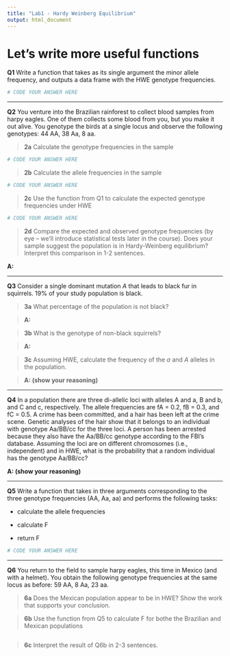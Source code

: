 ```yaml
---
title: "Lab1 - Hardy Weinberg Equilibrium"
output: html_document
---
```


# Let's write more useful functions

**Q1** Write a function that takes as its single argument the minor allele frequency, and outputs a data frame with the HWE genotype frequencies.

```r
# CODE YOUR ANSWER HERE
```

____________________________________________________________

**Q2** You venture into the Brazilian rainforest to collect blood samples from harpy eagles. One of them collects some blood from you, but you make it out alive. You genotype the birds at a single locus and observe the following genotypes: 44 AA, 38 Aa, 8 aa.

> **2a** Calculate the genotype frequencies in the sample

```r
# CODE YOUR ANSWER HERE
```

> **2b** Calculate the allele frequencies in the sample

```r
# CODE YOUR ANSWER HERE
```

> **2c** Use the function from Q1 to calculate the expected genotype frequencies under HWE

```r
# CODE YOUR ANSWER HERE
```

> **2d** Compare the expected and observed genotype frequencies (by eye – we’ll introduce statistical tests later in the course). Does your sample suggest the population is in Hardy-Weinberg equilibrium? Interpret this comparison in 1-2 sentences. 

**A:**

____________________________________________________________

**Q3** Consider a single dominant mutation *A* that leads to black fur in squirrels. 19% of your study population is black. 

> **3a** What percentage of the population is not black?

> **A:**

> **3b** What is the genotype of non-black squirrels?

> **A:**

> **3c** Assuming HWE, calculate the frequency of the *a* and *A* alleles in the population.

> **A: (show your reasoning)**

____________________________________________________________

 **Q4** In a population there are three di-allelic loci with alleles A and a, B and b, and C and c, respectively.  The allele frequencies are fA = 0.2, fB = 0.3, and fC = 0.5.  A crime has been committed, and a hair has been left at the crime scene. Genetic analyses of the hair show that it belongs to an individual with genotype Aa/BB/cc for the three loci.  A person has been arrested because they also have the Aa/BB/cc genotype according to the FBI’s database. Assuming the loci are on different chromosomes (i.e., independent) and in HWE, what is the probability that a random individual has the genotype Aa/BB/cc? 

**A: (show your reasoning)**

____________________________________________________________
 
 
**Q5** Write a function that takes in three arguments corresponding to the three genotype frequencies (AA, Aa, aa) and performs the following tasks:

- calculate the allele frequencies

- calculate F

- return F

```r
# CODE YOUR ANSWER HERE
```

____________________________________________________________

**Q6** You return to the field to sample harpy eagles, this time in Mexico (and with a helmet). You obtain the following genotype frequencies at the same locus as before: 59 AA, 8 Aa, 23 aa.

> **6a** Does the Mexican population appear to be in HWE? Show the work that supports your conclusion. 

> **6b** Use the function from Q5 to calculate F for bothe the Brazilian and Mexican populations

```r
```

> **6c** Interpret the result of Q6b in 2-3 sentences.
